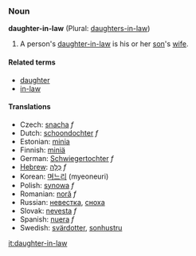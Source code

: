 ===Noun===
'''daughter-in-law''' (Plural: [[daughters-in-law]])

# A person's [[daughter-in-law]] is his or her [[son]]'s [[wife]].

====Related terms====
*[[daughter]]
*[[in-law]]

====Translations====
*Czech: [[snacha]] ''f''
*Dutch: [[schoondochter]] ''f''
*Estonian: [[minia]]
*Finnish: [[miniä]]
*German: [[Schwiegertochter]] ''f''
*[[Hebrew]]: [[כַּלָּה]] ''f''
*Korean: [[며느리]] (myeoneuri)
*Polish: [[synowa]] ''f''
*Romanian: [[noră]] ''f''
*Russian: [[невестка]], [[сноха]]
*Slovak: [[nevesta]] ''f''
*Spanish: [[nuera]] ''f''
*Swedish: [[svärdotter]], [[sonhustru]]

[[it:daughter-in-law]]